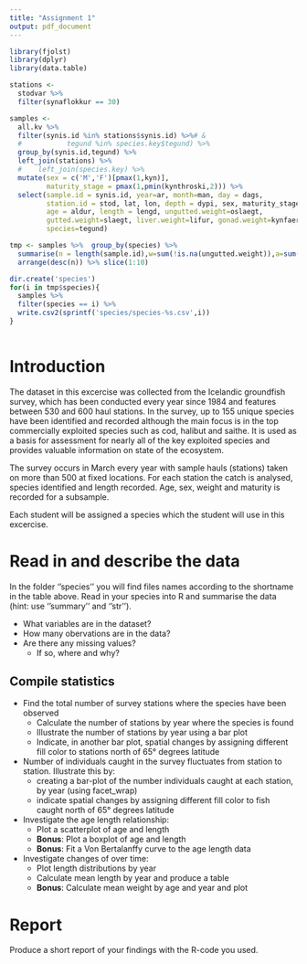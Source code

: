 ```yaml
---
title: "Assignment 1"
output: pdf_document
---
```


```r
library(fjolst)
library(dplyr)
library(data.table)

stations <- 
  stodvar %>% 
  filter(synaflokkur == 30) 

samples <- 
  all.kv %>%
  filter(synis.id %in% stations$synis.id) %>%# &
  #           tegund %in% species.key$tegund) %>%
  group_by(synis.id,tegund) %>%
  left_join(stations) %>%
  #    left_join(species.key) %>%
  mutate(sex = c('M','F')[pmax(1,kyn)],
         maturity_stage = pmax(1,pmin(kynthroski,2))) %>%
  select(sample.id = synis.id, year=ar, month=man, day = dags, 
         station.id = stod, lat, lon, depth = dypi, sex, maturity_stage,
         age = aldur, length = lengd, ungutted.weight=oslaegt,
         gutted.weight=slaegt, liver.weight=lifur, gonad.weight=kynfaeri,
         species=tegund)

tmp <- samples %>%  group_by(species) %>% 
  summarise(n = length(sample.id),w=sum(!is.na(ungutted.weight)),a=sum(!is.na(age))) %>% 
  arrange(desc(n)) %>% slice(1:10) 

dir.create('species')
for(i in tmp$species){
  samples %>% 
  filter(species == i) %>% 
  write.csv2(sprintf('species/species-%s.csv',i))
}                            
  

```

# Introduction 
The dataset in this excercise was collected from the Icelandic groundfish survey, which has been conducted every year since 1984 and features between 530 and 600 haul stations. In the survey, up to 155 unique species have been identified and recorded although the main focus is in the top commercially exploited species such as cod, halibut and saithe. It is used as a basis for assessment for nearly all of the key exploited species and provides valuable information on state of the ecosystem. 

The survey occurs in March every year with sample hauls (stations) taken on more than 500 at fixed locations. For each station the catch is analysed, species identified and length recorded. Age, sex, weight and maturity is recorded for a subsample. 

Each student will be assigned a species which the student will use in this excercise.


# Read in and describe the data
In the folder ''species'' you will find files names according to the shortname in the table above. Read in your species into R and summarise the data (hint: use ''summary'' and ''str''). 

* What variables are in the dataset?
* How many obervations are in the data?
* Are there any missing values? 
    + If so, where and why?

## Compile statistics
* Find the total number of survey stations where the species have been observed
    + Calculate the number of stations by year where the species is found 
    + Illustrate the number of stations by year using a bar plot
    + Indicate, in another bar plot, spatial changes by assigning different fill color to stations north of 65° degrees latitude
    
* Number of individuals caught in the survey fluctuates from station to station. Illustrate this by:
    + creating a bar-plot of the number individuals caught at each station, by year (using facet_wrap)
    + indicate spatial changes by assigning different fill color to fish caught north of 65° degrees latitude

    
* Investigate the age length relationship:
    + Plot a scatterplot of age and length  
    + **Bonus**: Plot a boxplot of age and length
    + **Bonus**: Fit a Von Bertalanffy curve to the age length data 


* Investigate changes of over time:
    + Plot length distributions by year
    + Calculate mean length by year and produce a table
    +  **Bonus**: Calculate mean weight by age and year and plot


# Report 
Produce a short report of your findings with the R-code you used.  

